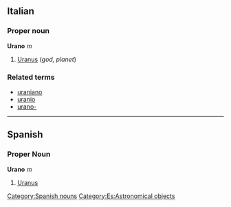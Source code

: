 ==Italian==
===Proper noun===
'''Urano''' ''m''

# [[Uranus]] (''god, planet'')

===Related terms===
*[[uraniano]]
*[[uranio]]
*[[urano-]]

----

== Spanish == 
=== Proper Noun === 
'''Urano''' ''m'' 
# [[Uranus]] 
[[Category:Spanish nouns]]
[[Category:Es:Astronomical objects]]